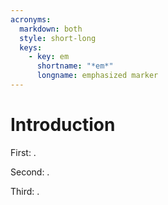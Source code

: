 ```yaml
---
acronyms:
  markdown: both
  style: short-long
  keys:
    - key: em
      shortname: "*em*"
      longname: emphasized marker
---
```


# Introduction {#intro}

First: \acr[case=upper;case_target=short]{em}.

Second: \acr[case=sentence;case_target=short]{em}.

Third: \acr{em}.
